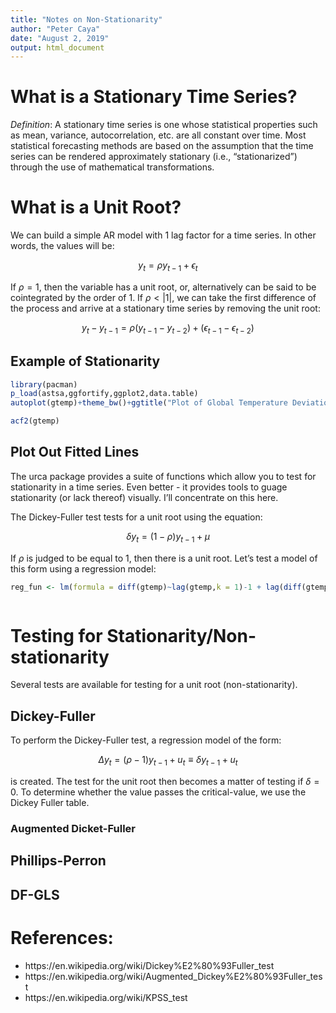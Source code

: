 ```yaml
---
title: "Notes on Non-Stationarity"
author: "Peter Caya"
date: "August 2, 2019"
output: html_document
---
```



# What is a Stationary Time Series?

*Definition*: A stationary time series is one whose statistical properties such as mean, variance, autocorrelation, etc. are all constant over time. Most statistical forecasting methods are based on the assumption that the time series can be rendered approximately stationary (i.e., "stationarized") through the use of mathematical transformations.

# What is a Unit Root?

We can build a simple AR model with 1 lag factor for a time series. In other words, the values will be:

$$ y_t = \rho y_{t-1}+\epsilon_t $$

If $\rho=1$, then the variable has a unit root, or, alternatively can be said to be cointegrated by the order of 1. If $\rho < |1|$, we can take the first difference of the process and arrive at a stationary time series by removing the unit root:

$$ y_t - y_{t-1} = \rho(y_{t-1} - y_{t-2})+(\epsilon_{t-1} - \epsilon_{t-2}) $$


## Example of Stationarity

```r
library(pacman)
p_load(astsa,ggfortify,ggplot2,data.table)
autoplot(gtemp)+theme_bw()+ggtitle("Plot of Global Temperature Deviations from the 1951-1980 Average")
```


```r
acf2(gtemp)
```


## Plot Out Fitted Lines

The urca package provides a suite of functions which allow you to test for stationarity in a time series. Even better - it provides tools to guage stationarity (or lack thereof) visually. I'll concentrate on this here.

The Dickey-Fuller test tests for a unit root using the equation:

$$  \delta y_t = (1-\rho)y_{t-1}+\mu$$

If $\rho$ is judged to be equal to 1, then there is a unit root. Let's test a model of this form using a regression model:

```r
reg_fun <- lm(formula = diff(gtemp)~lag(gtemp,k = 1)-1 + lag(diff(gtemp),k = 1))
```






```r

```



# Testing for Stationarity/Non-stationarity

Several tests are available for testing for a unit root (non-stationarity). 

## Dickey-Fuller

To perform the Dickey-Fuller test, a regression model of the form:

$$ \Delta y_t = (\rho -1) y_{t-1}+u_t \equiv \delta y_{t-1}+u_t $$


is created. The test for the unit root then becomes a matter of testing if $\delta=0$. To determine whether the value passes the critical-value, we use the Dickey Fuller table.





### Augmented Dicket-Fuller




## Phillips-Perron


## DF-GLS




# References:

* https://en.wikipedia.org/wiki/Dickey%E2%80%93Fuller_test
* https://en.wikipedia.org/wiki/Augmented_Dickey%E2%80%93Fuller_test
* https://en.wikipedia.org/wiki/KPSS_test
